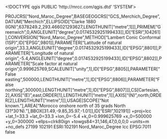 <!DOCTYPE qgis PUBLIC 'http://mrcc.com/qgis.dtd' 'SYSTEM'>
<qgis version="3.32.0-Lima">
  <identifier></identifier>
  <parentidentifier></parentidentifier>
  <language></language>
  <type></type>
  <title></title>
  <abstract></abstract>
  <contact>
    <name></name>
    <organization></organization>
    <position></position>
    <voice></voice>
    <fax></fax>
    <email></email>
    <role></role>
  </contact>
  <links/>
  <dates/>
  <fees></fees>
  <encoding></encoding>
  <crs>
    <spatialrefsys nativeFormat="Wkt">
      <wkt>PROJCRS["Nord_Maroc_Degree",BASEGEOGCRS["GCS_Merchich_Degree",DATUM["Merchich",ELLIPSOID["Clarke 1880 (IGN)",6378249.2,293.466021293627,LENGTHUNIT["metre",1]]],PRIMEM["Greenwich",0,ANGLEUNIT["degree",0.0174532925199433]],ID["ESRI",104261]],CONVERSION["Nord_Maroc_Degree",METHOD["Lambert Conic Conformal (1SP)",ID["EPSG",9801]],PARAMETER["Latitude of natural origin",33.3,ANGLEUNIT["degree",0.0174532925199433],ID["EPSG",8801]],PARAMETER["Longitude of natural origin",-5.4,ANGLEUNIT["degree",0.0174532925199433],ID["EPSG",8802]],PARAMETER["Scale factor at natural origin",0.999625769,SCALEUNIT["unity",1],ID["EPSG",8805]],PARAMETER["False easting",500000,LENGTHUNIT["metre",1],ID["EPSG",8806]],PARAMETER["False northing",300000,LENGTHUNIT["metre",1],ID["EPSG",8807]]],CS[Cartesian,2],AXIS["(E)",east,ORDER[1],LENGTHUNIT["metre",1]],AXIS["(N)",north,ORDER[2],LENGTHUNIT["metre",1]],USAGE[SCOPE["Not known."],AREA["Morocco onshore north of 35 grads North (31°30'N)."],BBOX[31.49,-9.85,35.97,-1.01]],ID["ESRI",102191]]</wkt>
      <proj4>+proj=lcc +lat_1=33.3 +lat_0=33.3 +lon_0=-5.4 +k_0=0.999625769 +x_0=500000 +y_0=300000 +ellps=clrk80ign +towgs84=31,146,47,0,0,0,0 +units=m +no_defs</proj4>
      <srsid>27199</srsid>
      <srid>102191</srid>
      <authid>ESRI:102191</authid>
      <description>Nord_Maroc_Degree</description>
      <projectionacronym>lcc</projectionacronym>
      <ellipsoidacronym>EPSG:7011</ellipsoidacronym>
      <geographicflag>false</geographicflag>
    </spatialrefsys>
  </crs>
  <extent>
    <spatial dimensions="2" minx="0" minz="0" maxx="0" maxy="0" maxz="0" crs="ESRI:102191" miny="0"/>
    <temporal>
      <period>
        <start></start>
        <end></end>
      </period>
    </temporal>
  </extent>
</qgis>
